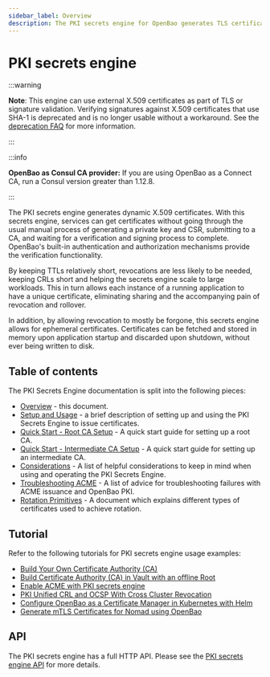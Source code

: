 ```yaml
---
sidebar_label: Overview
description: The PKI secrets engine for OpenBao generates TLS certificates.
---
```


# PKI secrets engine

:::warning

**Note**: This engine can use external X.509 certificates as part of TLS or signature validation.
   Verifying signatures against X.509 certificates that use SHA-1 is deprecated and is no longer
   usable without a workaround. See the
   [deprecation FAQ](/docs/deprecation/faq#q-what-is-the-impact-of-removing-support-for-x-509-certificates-with-signatures-that-use-sha-1)
   for more information.

:::

:::info

**OpenBao as Consul CA provider:** If you are using OpenBao as a Connect CA,
run a Consul version greater than 1.12.8.

:::

The PKI secrets engine generates dynamic X.509 certificates. With this secrets
engine, services can get certificates without going through the usual manual
process of generating a private key and CSR, submitting to a CA, and waiting for
a verification and signing process to complete. OpenBao's built-in authentication
and authorization mechanisms provide the verification functionality.

By keeping TTLs relatively short, revocations are less likely to be needed,
keeping CRLs short and helping the secrets engine scale to large workloads. This
in turn allows each instance of a running application to have a unique
certificate, eliminating sharing and the accompanying pain of revocation and
rollover.

In addition, by allowing revocation to mostly be forgone, this secrets engine
allows for ephemeral certificates. Certificates can be fetched and stored in
memory upon application startup and discarded upon shutdown, without ever being
written to disk.

## Table of contents

The PKI Secrets Engine documentation is split into the following pieces:

 - [Overview](/docs/secrets/pki) - this document.
 - [Setup and Usage](/docs/secrets/pki/setup) - a brief description of setting
   up and using the PKI Secrets Engine to issue certificates.
 - [Quick Start - Root CA Setup](/docs/secrets/pki/quick-start-root-ca) - A
   quick start guide for setting up a root CA.
 - [Quick Start - Intermediate CA Setup](/docs/secrets/pki/quick-start-intermediate-ca) - A
   quick start guide for setting up an intermediate CA.
 - [Considerations](/docs/secrets/pki/considerations) - A list of helpful
   considerations to keep in mind when using and operating the PKI Secrets
   Engine.
 - [Troubleshooting ACME](/docs/secrets/pki/troubleshooting-acme) - A list of
   advice for troubleshooting failures with ACME issuance and OpenBao PKI.
 - [Rotation Primitives](/docs/secrets/pki/rotation-primitives) - A document
   which explains different types of certificates used to achieve rotation.

## Tutorial

Refer to the following tutorials for PKI secrets engine usage examples:

- [Build Your Own Certificate Authority (CA)](/tutorials/secrets-management/pki-engine)
- [Build Certificate Authority (CA) in Vault with an offline Root](/tutorials/secrets-management/pki-engine-external-ca)
- [Enable ACME with PKI secrets engine](/tutorials/secrets-management/pki-acme-caddy)
- [PKI Unified CRL and OCSP With Cross Cluster
  Revocation](/tutorials/secrets-management/pki-unified-crl-ocsp-cross-cluster)
- [Configure OpenBao as a Certificate Manager in Kubernetes with
  Helm](/tutorials/kubernetes/kubernetes-cert-manager)
- [Generate mTLS Certificates for Nomad using
  OpenBao](/tutorials/secrets-management/vault-pki-nomad)


## API

The PKI secrets engine has a full HTTP API. Please see the
[PKI secrets engine API](/api-docs/secret/pki) for more
details.
